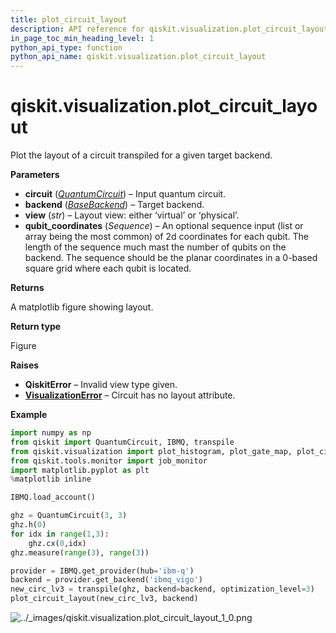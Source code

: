 ```yaml
---
title: plot_circuit_layout
description: API reference for qiskit.visualization.plot_circuit_layout
in_page_toc_min_heading_level: 1
python_api_type: function
python_api_name: qiskit.visualization.plot_circuit_layout
---
```


# qiskit.visualization.plot\_circuit\_layout

<Function id="qiskit.visualization.plot_circuit_layout" github="https://github.com/qiskit/qiskit/tree/stable/0.20/qiskit/visualization/gate_map.py" signature="plot_circuit_layout(circuit, backend, view='virtual', qubit_coordinates=None)">
  Plot the layout of a circuit transpiled for a given target backend.

  **Parameters**

  *   **circuit** ([*QuantumCircuit*](qiskit.circuit.QuantumCircuit "qiskit.circuit.QuantumCircuit")) – Input quantum circuit.
  *   **backend** ([*BaseBackend*](qiskit.providers.BaseBackend "qiskit.providers.BaseBackend")) – Target backend.
  *   **view** (*str*) – Layout view: either ‘virtual’ or ‘physical’.
  *   **qubit\_coordinates** (*Sequence*) – An optional sequence input (list or array being the most common) of 2d coordinates for each qubit. The length of the sequence much mast the number of qubits on the backend. The sequence should be the planar coordinates in a 0-based square grid where each qubit is located.

  **Returns**

  A matplotlib figure showing layout.

  **Return type**

  Figure

  **Raises**

  *   **QiskitError** – Invalid view type given.
  *   [**VisualizationError**](qiskit.visualization.VisualizationError "qiskit.visualization.VisualizationError") – Circuit has no layout attribute.

  **Example**

  ```python
  import numpy as np
  from qiskit import QuantumCircuit, IBMQ, transpile
  from qiskit.visualization import plot_histogram, plot_gate_map, plot_circuit_layout
  from qiskit.tools.monitor import job_monitor
  import matplotlib.pyplot as plt
  %matplotlib inline

  IBMQ.load_account()

  ghz = QuantumCircuit(3, 3)
  ghz.h(0)
  for idx in range(1,3):
      ghz.cx(0,idx)
  ghz.measure(range(3), range(3))

  provider = IBMQ.get_provider(hub='ibm-q')
  backend = provider.get_backend('ibmq_vigo')
  new_circ_lv3 = transpile(ghz, backend=backend, optimization_level=3)
  plot_circuit_layout(new_circ_lv3, backend)
  ```

  ![../\_images/qiskit.visualization.plot\_circuit\_layout\_1\_0.png](/images/api/qiskit/0.35/qiskit.visualization.plot_circuit_layout_1_0.png)
</Function>

